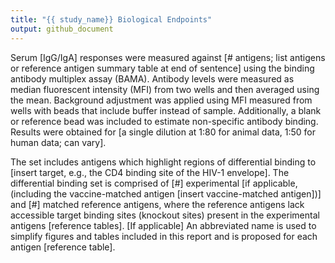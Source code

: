 ```yaml
---
title: "{{ study_name}} Biological Endpoints"
output: github_document
---
```


<!-- background.md is generated from the RMARKDOWN file, background.Rmd.
Please edit that file. -->

<!-- this file was adapted from VISCtemplates {{pkg_ver}}. -->

Serum [IgG/IgA] responses were measured against 
[# antigens; list antigens or reference antigen summary table at end of sentence]
using the binding antibody multiplex assay (BAMA). 
Antibody levels were measured as median fluorescent intensity (MFI) from two 
wells and then averaged using the mean. 
Background adjustment was applied using MFI measured from wells with beads that 
include buffer instead of sample. 
Additionally, a blank or reference bead was included to estimate non-specific 
antibody binding. 
Results were obtained for 
[a single dilution at 1:80 for animal data, 1:50 for human data; can vary]. 

<!-- For differential binding antigens only -->

The set includes antigens which highlight regions of differential binding to 
[insert target, e.g., the CD4 binding site of the HIV-1 envelope]. 
The differential binding set is comprised of [#] experimental 
[if applicable, (including the vaccine-matched antigen [insert vaccine-matched antigen])] and 
[#] matched reference antigens, where the reference antigens lack accessible 
target binding sites (knockout sites) present in the experimental antigens [reference tables]. 
[If applicable] An abbreviated name is used to simplify figures and tables 
included in this report and is proposed for each antigen [reference table].

<!-- Either in an antigen summary table or in the biological endpoints section, 
include information on antigen clade, any relevant panel information 
(e.g., antigen reagent project [ARP], see https://pubmed.ncbi.nlm.nih.gov/29386288/),
sample size by antigen, positivity threshold, and whether a blank or a reference 
bead was used. For differential binding antigens, include a table of the 
experimental and paired reference antigens, abbreviated antigen names if used, 
and the target site for antibody binding. -->
